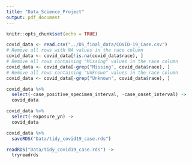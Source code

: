 ```yaml
---
title: "Data_Science_Project"
output: pdf_document
---
```


```r
knitr::opts_chunk$set(echo = TRUE)
```

```r
covid_data <- read.csv("../DS_final_data/COVID-19_Case.csv")
# Remove all rows with NA values in the race column
covid_data <- covid_data[!is.na(covid_data$race), ]
# Remove all rows containing "Missing" values in the race column
covid_data <- covid_data[-grep("Missing", covid_data$race), ]
# Remove all rows containing "Unknown" values in the race column
covid_data <- covid_data[-grep("Unknown", covid_data$race), ]

covid_data %>% 
  select(-case_positive_specimen_interval, -case_onset_interval) ->
  covid_data

covid_data %>% 
  select(-exposure_yn) ->
  covid_data

covid_data %>% 
  saveRDS("Data/tidy_covid19_case.rds")

readRDS("Data/tidy_covid19_case.rds") ->
  tryreadrds
```

